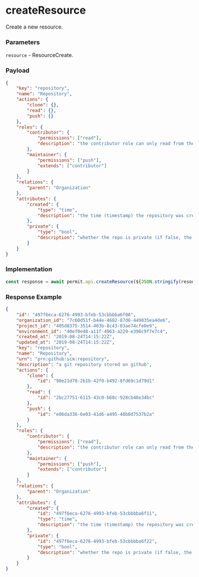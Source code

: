 # createResource

Create a new resource.

### Parameters

`resource` - ResourceCreate. <br/>

### Payload

```json
{
	"key": "repository",
	"name": "Repository",
	"actions": {
		"clone": {},
		"read": {},
		"push": {}
	},
	"roles": {
		"contributor": {
			"permissions": ["read"],
			"description": "the contributor role can only read from the repo"
		},
		"maintainer": {
			"permissions": ["push"],
			"extends": ["contributor"]
		}
	},
	"relations": {
		"parent": "Organization"
	},
	"attributes": {
		"created": {
			"type": "time",
			"description": "the time (timestamp) the repository was created"
		},
		"private": {
			"type": "bool",
			"description": "whether the repo is private (if false, the repo is public)"
		}
	}
}
```

### Implementation

```js
const response = await permit.api.createResource(${JSON.stringify(resource)});
```

### Response Example

```json
{
	"id": "497f6eca-6276-4993-bfeb-53cbbbba6f08",
	"organization_id": "7c60d51f-b44e-4682-87d6-449835ea4de6",
	"project_id": "405d8375-3514-403b-8c43-83ae74cfe0e9",
	"environment_id": "40ef0e48-a11f-4963-a229-e396c9f7e7c4",
	"created_at": "2019-08-24T14:15:22Z",
	"updated_at": "2019-08-24T14:15:22Z",
	"key": "repository",
	"name": "Repository",
	"urn": "prn:github:scm:repository",
	"description": "a git repository stored on github",
	"actions": {
		"clone": {
			"id": "90e21d70-2b1b-42f0-b492-8fd69c1d79d1"
		},
		"read": {
			"id": "2bc27751-6115-43c0-b68c-928cb46e34bc"
		},
		"push": {
			"id": "e06da336-6e03-41d6-a495-40b0d7537b2a"
		}
	},
	"roles": {
		"contributor": {
			"permissions": ["read"],
			"description": "the contributor role can only read from the repo"
		},
		"maintainer": {
			"permissions": ["push"],
			"extends": ["contributor"]
		}
	},
	"relations": {
		"parent": "Organization"
	},
	"attributes": {
		"created": {
			"id": "497f6eca-6276-4993-bfeb-53cbbbba6f11",
			"type": "time",
			"description": "the time (timestamp) the repository was created"
		},
		"private": {
			"id": "497f6eca-6276-4993-bfeb-53cbbbba6f22",
			"type": "bool",
			"description": "whether the repo is private (if false, the repo is public)"
		}
	}
}
```
